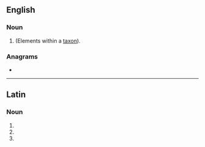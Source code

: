 ==English==

===Noun===
{{head|en|noun form}}

# {{plural of|en|subtaxon}} (Elements within a [[taxon]]).

===Anagrams===
* {{anagrams|en|a=aabstux|sax tuba|saxtuba}}

----

==Latin==

===Noun===
{{la-noun-form|subtaxa}}

# {{inflection of|la|subtaxon||nom|p}}
# {{inflection of|la|subtaxon||acc|p}}
# {{inflection of|la|subtaxon||voc|p}}